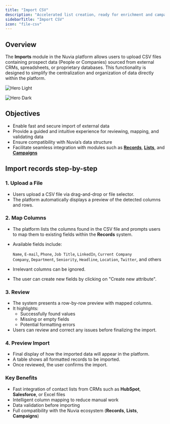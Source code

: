 ```yaml
---
title: "Import CSV"
description: "Accelerated list creation, ready for enrichment and campaign use"
sidebarTitle: "Import CSV"
icon: "file-csv"
---
```


## Overview

The **Imports** module in the Nuvia platform allows users to upload CSV files containing prospect data (People or Companies) sourced from external CRMs, spreadsheets, or proprietary databases. This functionality is designed to simplify the centralization and organization of data directly within the platform.

<img
  className="block dark:hidden"
  src="/images/hero-importcsv-light.png"
  alt="Hero Light"
  title={true}
/>

<img
  className="hidden dark:block"
  src="/images/hero-importcsv-dark.png"
  alt="Hero Dark"
  title={true}
/>

## Objectives

- Enable fast and secure import of external data
- Provide a guided and intuitive experience for reviewing, mapping, and validating data
- Ensure compatibility with Nuvia’s data structure
- Facilitate seamless integration with modules such as [**Records**](/essentials/crm/records), [**Lists**](/essentials/data-intelligence/lists), and [**Campaigns**](/essentials/outbound/campaigns)

## Import records step-by-step

### 1. Upload a File

- Users upload a CSV file via drag-and-drop or file selector.
- The platform automatically displays a preview of the detected columns and rows.

### 2. Map Columns

- The platform lists the columns found in the CSV file and prompts users to map them to existing fields within the **Records** system.
- Available fields include:

  `Name`, `E-mail`, `Phone`, `Job Title`, `LinkedIn`, `Current Company`\
  `Company`, `Department`, `Seniority`, `Headline`, `Location`, `Twitter`, and others
- Irrelevant columns can be ignored.
- The user can create new fields by clicking on "Create new attribute".

### 3. Review

- The system presents a row-by-row preview with mapped columns.
- It highlights:
  - Successfully found values
  - Missing or empty fields
  - Potential formatting errors
- Users can review and correct any issues before finalizing the import.

### 4. Preview Import

- Final display of how the imported data will appear in the platform.
- A table shows all formatted records to be imported.
- Once reviewed, the user confirms the import.

### Key Benefits

- Fast integration of contact lists from CRMs such as **HubSpot**, **Salesforce**, or Excel files
- Intelligent column mapping to reduce manual work
- Data validation before importing
- Full compatibility with the Nuvia ecosystem (**Records**, **Lists**, **Campaigns**)